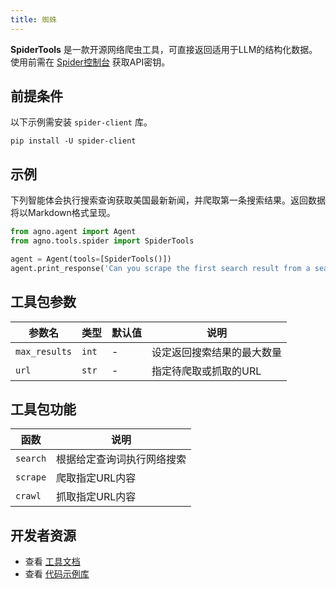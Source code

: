 ```yaml
---
title: 蜘蛛
---
```

**SpiderTools** 是一款开源网络爬虫工具，可直接返回适用于LLM的结构化数据。使用前需在 [Spider控制台](https://spider.cloud) 获取API密钥。

## 前提条件

以下示例需安装 `spider-client` 库。

```shell
pip install -U spider-client
```

## 示例

下列智能体会执行搜索查询获取美国最新新闻，并爬取第一条搜索结果。返回数据将以Markdown格式呈现。

```python cookbook/tools/spider_tools.py
from agno.agent import Agent
from agno.tools.spider import SpiderTools

agent = Agent(tools=[SpiderTools()])
agent.print_response('Can you scrape the first search result from a search on "news in USA"?', markdown=True)
```

## 工具包参数

| 参数名       | 类型   | 默认值 | 说明                             |
| ------------ | ------ | ------ | -------------------------------- |
| `max_results` | `int` | -      | 设定返回搜索结果的最大数量       |
| `url`         | `str` | -      | 指定待爬取或抓取的URL            |

## 工具包功能

| 函数       | 说明                     |
| ---------- | ------------------------ |
| `search` | 根据给定查询词执行网络搜索 |
| `scrape` | 爬取指定URL内容           |
| `crawl`  | 抓取指定URL内容           |

## 开发者资源

- 查看 [工具文档](https://github.com/agno-agi/agno/blob/main/libs/agno/agno/tools/spider.py)
- 查看 [代码示例库](https://github.com/agno-agi/agno/blob/main/cookbook/tools/spider_tools.py)